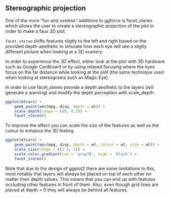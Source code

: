 ## Stereographic projection

One of the more "fun and useless" additions to ggforce is facet_stereo which allows the user to create a stereographic projection of the plot in order to make a faux 3D plot. 

``facet_stereo`` shifts features sligtly to the left and right based on the provided depth-aesthetic to simulate how each eye will see a sligtly different picture when looking at a 3D scenery. 

In order to experience the 3D effect, either look at the plot with 3D hardware such as Google Cardboard or by using relaxed focusing where the eyes focus on the far distance while looking 
at the plot (the same technique used when looking at stereograms such as Magic Eye).

In order to use facet_stereo provide a depth aesthetic to the layers (will generate a warning) and modify the depth perception with scale_depth:
```r
ggplot(mtcars) + 
    geom_point(aes(mpg, disp, depth = wt)) + 
    scale_depth(range = c(0, 0.2)) + 
    facet_stereo()
```

To improve the effect you can scale the size of the features as well as the colour to enhance the 3D feeling
```r
ggplot(mtcars) + 
    geom_point(aes(mpg, disp, depth = wt, colour = wt, size = wt)) + 
    scale_size(range = c(1.5, 3)) + 
    scale_color_gradient(low = 'grey70', high = 'black') + 
    facet_stereo()
```

Note that due to the design of ggplot2 there are some limitations to this, most notably that layers will always be placed on top of each other no matter their depth values. 
This means that you can end up with features occluding other features in front of them. Also, even though grid lines are placed at depth = 0 they will always be behind all features.
